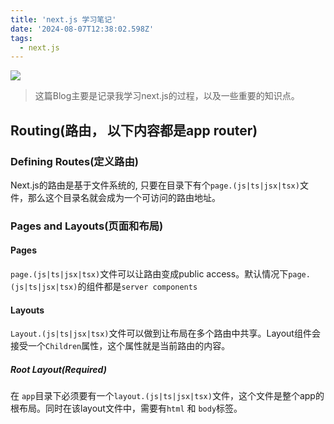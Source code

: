 ```yaml
---
title: 'next.js 学习笔记'
date: '2024-08-07T12:38:02.598Z'
tags:
  - next.js
---
```


<img className="rounded-xl" src="/images/learn-next/top.webp" />

> 这篇Blog主要是记录我学习next.js的过程，以及一些重要的知识点。

## Routing(路由， 以下内容都是app router)

### Defining Routes(定义路由)
Next.js的路由是基于文件系统的, 只要在目录下有个`page.(js|ts|jsx|tsx)`文件，那么这个目录名就会成为一个可访问的路由地址。

### Pages and Layouts(页面和布局)

#### Pages

`page.(js|ts|jsx|tsx)`文件可以让路由变成public access。默认情况下`page.(js|ts|jsx|tsx)`的组件都是`server components`

#### Layouts
`Layout.(js|ts|jsx|tsx)`文件可以做到让布局在多个路由中共享。Layout组件会接受一个`Children`属性，这个属性就是当前路由的内容。

##### Root Layout(Required)
在 `app`目录下必须要有一个`layout.(js|ts|jsx|tsx)`文件，这个文件是整个app的根布局。同时在该layout文件中，需要有`html` 和 `body`标签。




